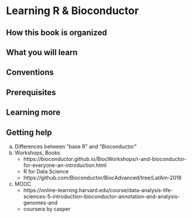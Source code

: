 # Learning R & Bioconductor

## How this book is organized


## What you will learn


## Conventions


## Prerequisites


## Learning more


## Getting help 


  a. Differences between "base R" and "Bioconductor"
  b. Workshops, Books
     - https://bioconductor.github.io/BiocWorkshops/r-and-bioconductor-for-everyone-an-introduction.html
     - R for Data Science
     - https://github.com/Bioconductor/BiocAdvanced/tree/LatAm-2018
  c. MOOC
     - https://online-learning.harvard.edu/course/data-analysis-life-sciences-5-introduction-bioconductor-annotation-and-analysis-genomes-and
     - coursera by casper


